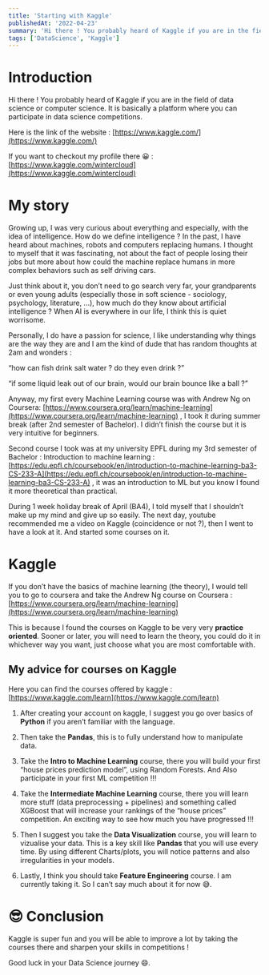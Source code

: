---
title: 'Starting with Kaggle'
publishedAt: '2022-04-23'
summary: 'Hi there ! You probably heard of Kaggle if you are in the field of data science or computer science. It is basically a platform where you can participate in data science competitions.'
tags: ['DataScience', 'Kaggle']
---

# Introduction

Hi there ! You probably heard of Kaggle if you are in the field of data science or computer science. It is basically a platform where you can participate in data science competitions. 

Here is the link of the website : [https://www.kaggle.com/](https://www.kaggle.com/)

If you want to checkout my profile there 😀 : [https://www.kaggle.com/wintercloud](https://www.kaggle.com/wintercloud)

# My story

Growing up, I was very curious about everything and especially, with the idea of intelligence. How do we define intelligence ? In the past, I have heard about machines, robots and computers replacing humans. I thought to myself that it was fascinating, not about the fact of people losing their jobs but more about how could the machine replace humans in more complex behaviors such as self driving cars. 

Just think about it, you don’t need to go search very far, your grandparents or even young adults (especially those in soft science - sociology, psychology, literature, ...), how much do they know about artificial intelligence ? When AI is everywhere in our life, I think this is quiet worrisome. 

Personally, I do have a passion for science, I like understanding why things are the way they are and I am the kind of dude that has random thoughts at 2am and wonders : 

“how can fish drink salt water ? do they even drink ?”

“if some liquid leak out of our brain, would our brain bounce like a ball ?”

Anyway, my first every Machine Learning course was with Andrew Ng on Coursera: [https://www.coursera.org/learn/machine-learning](https://www.coursera.org/learn/machine-learning) , I took it during summer break (after 2nd semester of Bachelor). I didn’t finish the course but it is very intuitive for beginners.

Second course I took was at my university EPFL during my 3rd semester of Bachelor : Introduction to machine learning : [https://edu.epfl.ch/coursebook/en/introduction-to-machine-learning-ba3-CS-233-A](https://edu.epfl.ch/coursebook/en/introduction-to-machine-learning-ba3-CS-233-A) , it was an introduction to ML but you know I found it more theoretical than practical.

During 1 week holiday break of April (BA4), I told myself that I shouldn’t make up my mind and give up so easily. The next day, youtube recommended me a video on Kaggle (coincidence or not ?), then I went to have a look at it. And started some courses on it.

# Kaggle

If you don’t have the basics of machine learning (the theory), I would tell you to go to coursera and take the Andrew Ng course on Coursera : [https://www.coursera.org/learn/machine-learning](https://www.coursera.org/learn/machine-learning) 

This is because I found the courses on Kaggle to be very very **practice oriented**. Sooner or later, you will need to learn the theory, you could do it in whichever way you want, just choose what you are most comfortable with. 

## My advice for courses on Kaggle

Here you can find the courses offered by kaggle : [https://www.kaggle.com/learn](https://www.kaggle.com/learn)

1) After creating your account on kaggle, I suggest you go over basics of **Python** if you aren’t familiar with the language.

2) Then take the **Pandas**, this is to fully understand how to manipulate data.

3) Take the **Intro to Machine Learning** course, there you will build your first “house prices prediction model”, using Random Forests. And Also participate in your first ML competition !!! 

4) Take the **Intermediate Machine Learning** course, there you will learn more stuff (data preprocessing + pipelines) and something called XGBoost that will increase your rankings of the “house prices” competition. An exciting way to see how much you have progressed !!!

5) Then I suggest you take the **Data Visualization** course, you will learn to vizualise your data. This is a key skill like **Pandas** that you will use every time. By using different Charts/plots, you will notice patterns and also irregularities in your models.

6) Lastly, I think you should take **Feature Engineering** course. I am currently taking it. So I can’t say much about it for now 😅.

# 😎 Conclusion

Kaggle is super fun and you will be able to improve a lot by taking the courses there and sharpen your skills in competitions !

Good luck in your Data Science journey 😄.